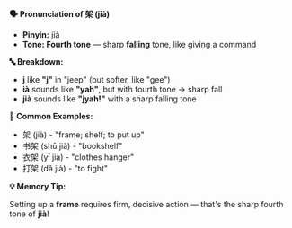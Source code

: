 **🗣️ Pronunciation of 架 (jià)**

- **Pinyin:** jià
- **Tone: Fourth tone** — sharp **falling** tone, like giving a command

**🔤 Breakdown:**

- **j** like **"j"** in "jeep" (but softer, like "gee")
- **ià** sounds like **"yah"**, but with fourth tone → sharp fall
- **jià** sounds like **"jyah!"** with a sharp falling tone

**📝 Common Examples:**

- 架 (jià) - "frame; shelf; to put up"
- 书架 (shū jià) - "bookshelf"
- 衣架 (yī jià) - "clothes hanger"
- 打架 (dǎ jià) - "to fight"

**💡 Memory Tip:**

Setting up a **frame** requires firm, decisive action — that's the sharp fourth tone of **jià**!
